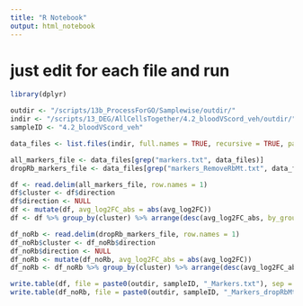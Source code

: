 ```yaml
---
title: "R Notebook"
output: html_notebook
---
```


# just edit for each file and run

```r
library(dplyr)
```

```r
outdir <- "/scripts/13b_ProcessForGO/Samplewise/outdir/"
indir <- "/scripts/13_DEG/AllCellsTogether/4.2_bloodVScord_veh/outdir/"
sampleID <- "4.2_bloodVScord_veh"
```


```r
data_files <- list.files(indir, full.names = TRUE, recursive = TRUE, pattern = ".txt")

all_markers_file <- data_files[grep("markers.txt", data_files)]
dropRb_markers_file <- data_files[grep("markers_RemoveRbMt.txt", data_files)]
```

```r
df <- read.delim(all_markers_file, row.names = 1)
df$cluster <- df$direction
df$direction <- NULL
df <- mutate(df, avg_log2FC_abs = abs(avg_log2FC))
df <- df %>% group_by(cluster) %>% arrange(desc(avg_log2FC_abs, by_group = cluster))

df_noRb <- read.delim(dropRb_markers_file, row.names = 1)
df_noRb$cluster <- df_noRb$direction
df_noRb$direction <- NULL
df_noRb <- mutate(df_noRb, avg_log2FC_abs = abs(avg_log2FC))
df_noRb <- df_noRb %>% group_by(cluster) %>% arrange(desc(avg_log2FC_abs, by_group = cluster))

write.table(df, file = paste0(outdir, sampleID, "_Markers.txt"), sep = "\t", quote =  FALSE, col.names = NA)
write.table(df_noRb, file = paste0(outdir, sampleID, "_Markers_dropRbMt.txt"), sep = "\t", quote =  FALSE, col.names = NA)
```
